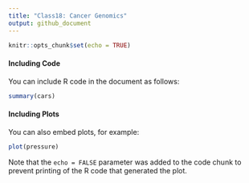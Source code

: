 ```yaml
---
title: "Class18: Cancer Genomics"
output: github_document
---
```


```r
knitr::opts_chunk$set(echo = TRUE)
```


#### Including Code

You can include R code in the document as follows:

```r
summary(cars)
```

#### Including Plots

You can also embed plots, for example:

```r
plot(pressure)
```

Note that the `echo = FALSE` parameter was added to the code chunk to prevent printing of the R code that generated the plot.

